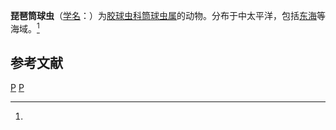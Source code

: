 {{Speciesbox
| taxon = Solenosphaera pandora
| binomial_authority = ([[恩斯特·海克尔|Haeckel]], 1887)<ref name='id8995'>{{cite web| url =http://www.bioinfo.cn/db05/BjdwSpecies.php?action=view&id=8995| title =琵琶筒球虫| work =《中国动物物种编目数据库》| publisher =中国科学院微生物研究所| author =中国科学院动物研究所| accessdate =2009-04-16| deadurl =yes| archiveurl =https://web.archive.org/web/20160305014852/http://www.bioinfo.cn/db05/BjdwSpecies.php?action=view&id=8995| archivedate =2016-03-05}}</ref>
}}

'''琵琶筒球虫'''（[[学名|学名]]：{{lang|la|''Solenosphaera pandora''}}）为[[胶球虫科|胶球虫科]][[筒球虫属|筒球虫属]]的动物。分布于中太平洋，包括[[东海|东海]]等海域。<ref name='id8995'/>

== 参考文献 ==
{{reflist}}

{{放射虫小作品}}

{{Taxonbar}}
[[Category:1887年描述的动物|P]]
[[Category:筒球虫属|P]]